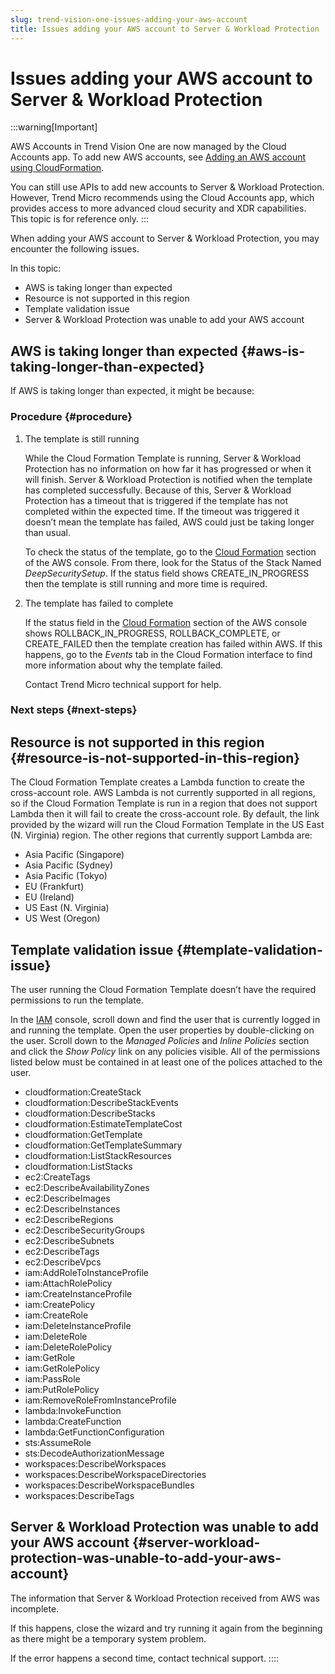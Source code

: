 ```yaml
---
slug: trend-vision-one-issues-adding-your-aws-account
title: Issues adding your AWS account to Server & Workload Protection
---
```

# Issues adding your AWS account to Server & Workload Protection

:::warning[Important]

AWS Accounts in Trend Vision One are now managed by the Cloud Accounts app. To add new AWS accounts, see [Adding an AWS account using CloudFormation](adding-aws-account.mdx).

You can still use APIs to add new accounts to Server & Workload Protection. However, Trend Micro recommends using the Cloud Accounts app, which provides access to more advanced cloud security and XDR capabilities. This topic is for reference only.
:::

When adding your AWS account to Server & Workload Protection, you may encounter the following issues.

In this topic:

- AWS is taking longer than expected
- Resource is not supported in this region
- Template validation issue
- Server & Workload Protection was unable to add your AWS account

## AWS is taking longer than expected {#aws-is-taking-longer-than-expected}

If AWS is taking longer than expected, it might be because:

### Procedure {#procedure}

1.  The template is still running

    While the Cloud Formation Template is running, Server & Workload Protection has no information on how far it has progressed or when it will finish. Server & Workload Protection is notified when the template has completed successfully. Because of this, Server & Workload Protection has a timeout that is triggered if the template has not completed within the expected time. If the timeout was triggered it doesn’t mean the template has failed, AWS could just be taking longer than usual.

    To check the status of the template, go to the [Cloud Formation](https://console.aws.amazon.com/cloudformation/home?region=us-east-1) section of the AWS console. From there, look for the Status of the Stack Named *DeepSecuritySetup*. If the status field shows CREATE_IN_PROGRESS then the template is still running and more time is required.

2.  The template has failed to complete

    If the status field in the [Cloud Formation](https://console.aws.amazon.com/cloudformation/home?region=us-east-1) section of the AWS console shows ROLLBACK_IN_PROGRESS, ROLLBACK_COMPLETE, or CREATE_FAILED then the template creation has failed within AWS. If this happens, go to the *Events* tab in the Cloud Formation interface to find more information about why the template failed.

    Contact Trend Micro technical support for help.

### Next steps {#next-steps}

## Resource is not supported in this region {#resource-is-not-supported-in-this-region}

The Cloud Formation Template creates a Lambda function to create the cross-account role. AWS Lambda is not currently supported in all regions, so if the Cloud Formation Template is run in a region that does not support Lambda then it will fail to create the cross-account role. By default, the link provided by the wizard will run the Cloud Formation Template in the US East (N. Virginia) region. The other regions that currently support Lambda are:

- Asia Pacific (Singapore)
- Asia Pacific (Sydney)
- Asia Pacific (Tokyo)
- EU (Frankfurt)
- EU (Ireland)
- US East (N. Virginia)
- US West (Oregon)

## Template validation issue {#template-validation-issue}

The user running the Cloud Formation Template doesn’t have the required permissions to run the template.

In the [IAM](https://console.aws.amazon.com/iam/home?region=us-east-1) console, scroll down and find the user that is currently logged in and running the template. Open the user properties by double-clicking on the user. Scroll down to the *Managed Policies* and *Inline Policies* section and click the *Show Policy* link on any policies visible. All of the permissions listed below must be contained in at least one of the polices attached to the user.

- cloudformation:CreateStack
- cloudformation:DescribeStackEvents
- cloudformation:DescribeStacks
- cloudformation:EstimateTemplateCost
- cloudformation:GetTemplate
- cloudformation:GetTemplateSummary
- cloudformation:ListStackResources
- cloudformation:ListStacks
- ec2:CreateTags
- ec2:DescribeAvailabilityZones
- ec2:DescribeImages
- ec2:DescribeInstances
- ec2:DescribeRegions
- ec2:DescribeSecurityGroups
- ec2:DescribeSubnets
- ec2:DescribeTags
- ec2:DescribeVpcs
- iam:AddRoleToInstanceProfile
- iam:AttachRolePolicy
- iam:CreateInstanceProfile
- iam:CreatePolicy
- iam:CreateRole
- iam:DeleteInstanceProfile
- iam:DeleteRole
- iam:DeleteRolePolicy
- iam:GetRole
- iam:GetRolePolicy
- iam:PassRole
- iam:PutRolePolicy
- iam:RemoveRoleFromInstanceProfile
- lambda:InvokeFunction
- lambda:CreateFunction
- lambda:GetFunctionConfiguration
- sts:AssumeRole
- sts:DecodeAuthorizationMessage
- workspaces:DescribeWorkspaces
- workspaces:DescribeWorkspaceDirectories
- workspaces:DescribeWorkspaceBundles
- workspaces:DescribeTags

## Server & Workload Protection was unable to add your AWS account {#server-workload-protection-was-unable-to-add-your-aws-account}

The information that Server & Workload Protection received from AWS was incomplete.

If this happens, close the wizard and try running it again from the beginning as there might be a temporary system problem.

If the error happens a second time, contact technical support.
::::
